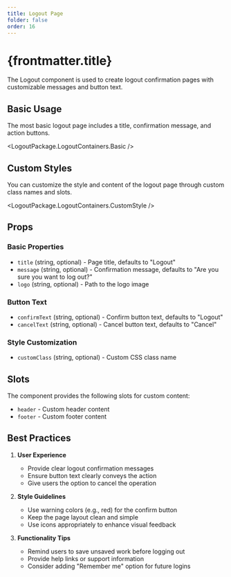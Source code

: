```yaml
---
title: Logout Page
folder: false
order: 16
---
```



# {frontmatter.title}

The Logout component is used to create logout confirmation pages with customizable messages and button text.

## Basic Usage

The most basic logout page includes a title, confirmation message, and action buttons.

<LogoutPackage.LogoutContainers.Basic />

## Custom Styles

You can customize the style and content of the logout page through custom class names and slots.

<LogoutPackage.LogoutContainers.CustomStyle />

## Props

### Basic Properties
- `title` (string, optional) - Page title, defaults to "Logout"
- `message` (string, optional) - Confirmation message, defaults to "Are you sure you want to log out?"
- `logo` (string, optional) - Path to the logo image

### Button Text
- `confirmText` (string, optional) - Confirm button text, defaults to "Logout"
- `cancelText` (string, optional) - Cancel button text, defaults to "Cancel"

### Style Customization
- `customClass` (string, optional) - Custom CSS class name

## Slots

The component provides the following slots for custom content:

- `header` - Custom header content
- `footer` - Custom footer content

## Best Practices

1. **User Experience**
   - Provide clear logout confirmation messages
   - Ensure button text clearly conveys the action
   - Give users the option to cancel the operation

2. **Style Guidelines**
   - Use warning colors (e.g., red) for the confirm button
   - Keep the page layout clean and simple
   - Use icons appropriately to enhance visual feedback

3. **Functionality Tips**
   - Remind users to save unsaved work before logging out
   - Provide help links or support information
   - Consider adding "Remember me" option for future logins 
